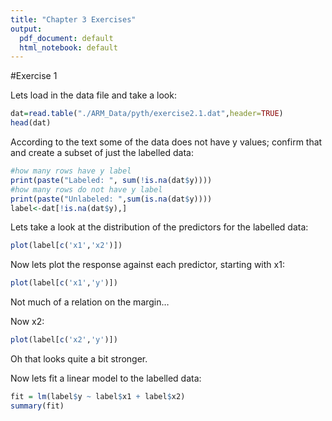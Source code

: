 ```yaml
---
title: "Chapter 3 Exercises"
output:
  pdf_document: default
  html_notebook: default
---
```



#Exercise 1

Lets load in the data file and take a look:
```r
dat=read.table("./ARM_Data/pyth/exercise2.1.dat",header=TRUE)
head(dat)
```
According to the text some of the data does not have y values; confirm that and create a subset of just the labelled data:
```r
#how many rows have y label
print(paste("Labeled: ", sum(!is.na(dat$y))))
#how many rows do not have y label
print(paste("Unlabeled: ",sum(is.na(dat$y))))
label<-dat[!is.na(dat$y),]
```

Lets take a look at the distribution of the predictors for the labelled data:
```r
plot(label[c('x1','x2')])
```

Now lets plot the response against each predictor, starting with x1:
```r
plot(label[c('x1','y')])
```
Not much of a relation on the margin...

Now x2:
```r
plot(label[c('x2','y')])
```
Oh that looks quite a bit stronger.

Now lets fit a linear model to the labelled data:
```r
fit = lm(label$y ~ label$x1 + label$x2)
summary(fit)
```


